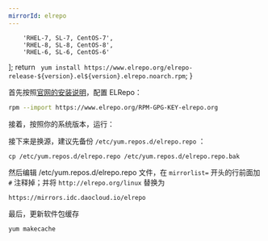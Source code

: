 ```yaml
---
mirrorId: elrepo
---
```



        'RHEL-7, SL-7, CentOS-7',
        'RHEL-8, SL-8, CentOS-8',
        'RHEL-6, SL-6, CentOS-6'
];
    return `
yum install https://www.elrepo.org/elrepo-release-${version}.el${version}.elrepo.noarch.rpm`;
}

首先按照[官网的安装说明](https://elrepo.org/tiki/tiki-index.php)，配置 ELRepo：

```bash
rpm --import https://www.elrepo.org/RPM-GPG-KEY-elrepo.org
```

接着，按照你的系统版本，运行：

<ConfigGenerator 
    promptString="" 
    versionList={osVersion}
    friendlyNameList={versionName}
    configGen={configGen} />

接下来是换源，建议先备份 `/etc/yum.repos.d/elrepo.repo` ：

```shell
cp /etc/yum.repos.d/elrepo.repo /etc/yum.repos.d/elrepo.repo.bak
```

然后编辑 /etc/yum.repos.d/elrepo.repo 文件，在 `mirrorlist=` 开头的行前面加 `#` 注释掉；并将 `http://elrepo.org/linux` 替换为


```plaintext
https://mirrors.idc.daocloud.io/elrepo
```


最后，更新软件包缓存

```shell
yum makecache
```